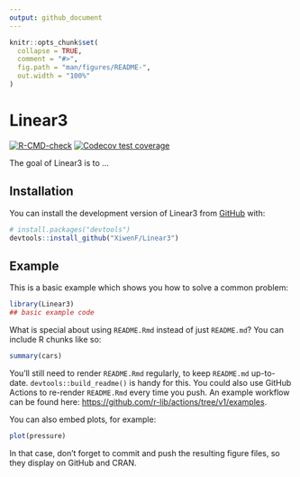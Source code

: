 ```yaml
---
output: github_document
---
```


<!-- README.md is generated from README.Rmd. Please edit that file -->

```r
knitr::opts_chunk$set(
  collapse = TRUE,
  comment = "#>",
  fig.path = "man/figures/README-",
  out.width = "100%"
)
```

# Linear3

<!-- badges: start -->
[![R-CMD-check](https://github.com/XiwenF/Linear3/actions/workflows/R-CMD-check.yaml/badge.svg)](https://github.com/XiwenF/Linear3/actions/workflows/R-CMD-check.yaml)
[![Codecov test coverage](https://codecov.io/gh/XiwenF/Linear3/branch/master/graph/badge.svg)](https://app.codecov.io/gh/XiwenF/Linear3?branch=master)
<!-- badges: end -->

The goal of Linear3 is to ...

## Installation

You can install the development version of Linear3 from [GitHub](https://github.com/) with:

``` r
# install.packages("devtools")
devtools::install_github("XiwenF/Linear3")
```

## Example

This is a basic example which shows you how to solve a common problem:

```r
library(Linear3)
## basic example code
```

What is special about using `README.Rmd` instead of just `README.md`? You can include R chunks like so:

```r
summary(cars)
```

You'll still need to render `README.Rmd` regularly, to keep `README.md` up-to-date. `devtools::build_readme()` is handy for this. You could also use GitHub Actions to re-render `README.Rmd` every time you push. An example workflow can be found here: <https://github.com/r-lib/actions/tree/v1/examples>.

You can also embed plots, for example:

```r
plot(pressure)
```

In that case, don't forget to commit and push the resulting figure files, so they display on GitHub and CRAN.
